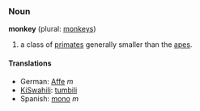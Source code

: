 ===Noun===
'''monkey''' (plural: [[monkeys]])

#a class of [[primate]]s generally smaller than the [[ape]]s.

====Translations====
*German: [[Affe]] ''m''
*[[KiSwahili]]: [[tumbili]]
*Spanish: [[mono]] ''m''